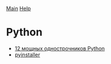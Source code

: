 [[/index|Main]]
[[/index#help|Help]]


= Python =
* [[12_onelines_in_python|12 мощных однострочников Python]]
* [[pyinstaller]]
